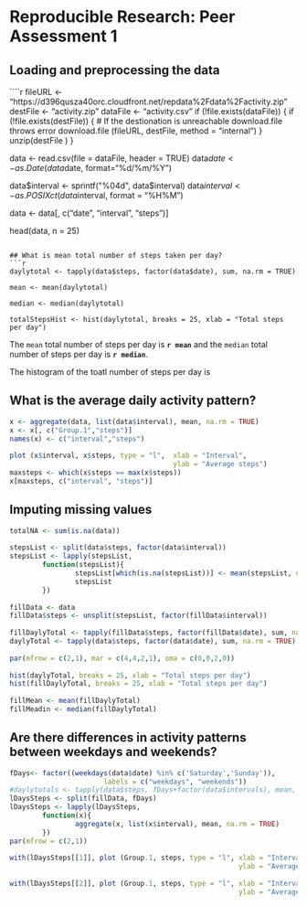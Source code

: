 # Reproducible Research: Peer Assessment 1


## Loading and preprocessing the data

````r
fileURL <- "https://d396qusza40orc.cloudfront.net/repdata%2Fdata%2Factivity.zip"
destFile <- "activity.zip"
dataFile <- "activity.csv"
if (!file.exists(dataFile)) {
        if (!file.exists(destFile)) {
                # If the destionation is unreachable download.file throws error
                download.file (fileURL, destFile, method = "internal")
        }
        unzip(destFile )
}  

data <- read.csv(file = dataFile, header = TRUE)
data$date <- as.Date(data$date, format="%d/%m/%Y")

data$interval <- sprintf("%04d", data$interval)
data$interval <- as.POSIXct(data$interval, format = "%H%M")

data <- data[, c("date", "interval", "steps")]

head(data, n = 25)
```

## What is mean total number of steps taken per day?
```r
daylytotal <- tapply(data$steps, factor(data$date), sum, na.rm = TRUE)

mean <- mean(daylytotal)

median <- median(daylytotal)

totalStepsHist <- hist(daylytotal, breaks = 25, xlab = "Total steps per day")

``` 

The `mean` total number of steps per day is **`r mean`** and the `median` total number of steps per day is **`r median`**.

The histogram of the toatl number of steps per day is


## What is the average daily activity pattern?
```r
x <- aggregate(data, list(data$interval), mean, na.rm = TRUE)
x <- x[, c("Group.1","steps")]
names(x) <- c("interval","steps")
        
plot (x$interval, x$steps, type = "l",  xlab = "Interval", 
                                        ylab = "Average steps")
maxsteps <- which(x$steps == max(x$steps))
x[maxsteps, c("interval", "steps")]
```

## Imputing missing values
```r
totalNA <- sum(is.na(data))
        
stepsList <- split(data$steps, factor(data$interval))
stepsList <- lapply(stepsList, 
        function(stepsList){
                stepsList[which(is.na(stepsList))] <- mean(stepsList, na.rm = TRUE)
                stepsList
        })
        
fillData <- data
fillData$steps <- unsplit(stepsList, factor(fillData$interval)) 
        
fillDaylyTotal <- tapply(fillData$steps, factor(fillData$date), sum, na.rm = TRUE)
daylyTotal <- tapply(data$steps, factor(data$date), sum, na.rm = TRUE)
        
par(mfrow = c(2,1), mar = c(4,4,2,1), oma = c(0,0,2,0))
        
hist(daylyTotal, breaks = 25, xlab = "Total steps per day")
hist(fillDaylyTotal, breaks = 25, xlab = "Total steps per day")
        
fillMean <- mean(fillDaylyTotal)
fillMeadin <- median(fillDaylyTotal)
```

## Are there differences in activity patterns between weekdays and weekends?
```r
fDays<- factor((weekdays(data$date) %in% c('Saturday','Sunday')), 
                       labels = c("weekdays", "weekends"))
#daylytotals <- tapply(data$steps, fDays+factor(data$intervals), mean, na.rm = TRUE) 
lDaysSteps <- split(fillData, fDays)
lDaysSteps <- lapply(lDaysSteps, 
        function(x){
                aggregate(x, list(x$interval), mean, na.rm = TRUE)
        })
par(mfrow = c(2,1))
        
with(lDaysSteps[[1]], plot (Group.1, steps, type = "l", xlab = "Intervals", 
                                                        ylab = "Average steps"))
   
with(lDaysSteps[[2]], plot (Group.1, steps, type = "l", xlab = "Intervals", 
                                                        ylab = "Average steps"))
```